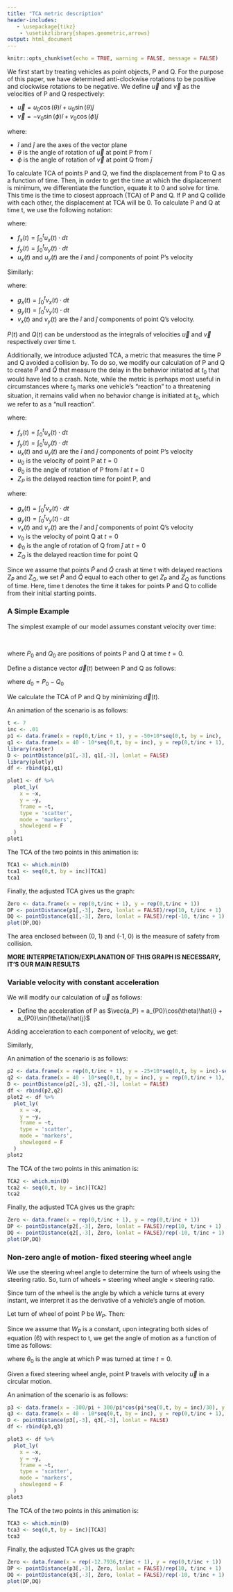 ```yaml
---
title: "TCA metric description"
header-includes:
   - \usepackage{tikz}
    - \usetikzlibrary{shapes.geometric,arrows}
output: html_document
---
```


```r
knitr::opts_chunk$set(echo = TRUE, warning = FALSE, message = FALSE)
```

We first start by treating vehicles as point objects, P and Q. For the purpose of this paper, we have determined anti-clockwise rotations to be positive and clockwise rotations to be negative.  We define $\vec{u}$ and $\vec{v}$ as the velocities of P and Q respectively:

- $\vec{u} = u_0 \cos(\theta)\hat{i} + u_0\sin(\theta)\hat{j}$
- $\vec{v}=-v_0\sin(\phi)\hat{i}+v_0\cos(\phi)\hat{j}$

where:

- $\hat{i}$ and $\hat{j}$ are the axes of the vector plane
- $\theta$ is the angle of rotation of $\vec{u}$ at point P from $\hat{i}$
- $\phi$ is the angle of rotation of $\vec{v}$ at point Q from $\hat{j}$

To calculate TCA of points P and Q, we find the displacement from P to Q as a function of time. Then, in order to get the time at which the displacement is minimum, we differentiate the function, equate it to 0 and solve for time. This time is the time to closest approach (TCA) of P and Q. If P and Q collide with each other, the displacement at TCA will be 0.
To calculate P and Q at time t, we use the following notation:

\begin{equation}
    P(t) =
  \left( {\begin{array}{c}
   f_x(t)\\
   f_y(t)\\
  \end{array} } \right)
\end{equation}

where:

- $f_x(t)= \int_0^t u_x(t)\cdot dt$
- $f_y(t)= \int_0^t u_y(t)\cdot dt$ 
- $u_x(t)$ and $u_y(t)$ are the $\hat{i}$ and $\hat{j}$ components of point P's velocity

Similarly:

\begin{equation}
    Q(t) =
  \left( {\begin{array}{c}
   g_x(t) \\
      g_y(t) \\
  \end{array} } \right)
\end{equation}

where:

- $g_x(t)= \int_0^t v_x(t)\cdot dt$ 
- $g_y(t)= \int_0^t v_y(t)\cdot dt$
- $v_x(t)$ and $v_y(t)$ are the $\hat{i}$ and $\hat{j}$ components of point Q's velocity.

$P(t)$ and $Q(t)$ can be understood as the integrals of velocities $\vec{u}$ and $\vec{v}$ respectively over time t.

Additionally, we introduce adjusted TCA, a metric that measures the time P and Q avoided a collision by. To do so, we modify our calculation of P and Q to create $\hat{P}$ and $\hat{Q}$ that measure the delay in the behavior initiated at $t_0$ that would have led to a crash. Note, while the metric is perhaps most useful in circumstances where $t_0$ marks one vehicle's "reaction" to a threatening situation, it remains valid when no behavior change is initiated at $t_0$, which we refer to as a "null reaction".

\begin{equation}
    \hat{P}(t) =
  \left( {\begin{array}{c}
   f_x(t) + u_0\cdot\cos(\theta_0)\cdot Z_P\\
   f_y(t) + u_0\cdot\sin(\theta_0)\cdot Z_P\\
  \end{array} } \right)
\end{equation}

where: 

- $f_x(t)= \int_0^t u_x(t)\cdot dt$
- $f_y(t)= \int_0^t u_y(t)\cdot dt$
- $u_x(t)$ and $u_y(t)$ are the $\hat{i}$ and $\hat{j}$ components of point P's velocity
- $u_0$ is the velocity of point P at $t= 0$
- $\theta_0$ is the angle of rotation of P from $\hat{i}$ at $t=0$
- $Z_P$ is the delayed reaction time for point P, and

\begin{equation}
    \hat{Q}(t) =
  \left( {\begin{array}{c}
   g_x(t) - v_0\cdot\sin(\phi_0)\cdot Z_Q\\
   g_y(t) + v_0\cdot\cos(\phi_0)\cdot Z_Q\\
  \end{array} } \right)
\end{equation}

where:

- $g_x(t)= \int_0^t v_x(t)\cdot dt$ 
- $g_y(t)= \int_0^t v_y(t)\cdot dt$
- $v_x(t)$ and $v_y(t)$ are the $\hat{i}$ and $\hat{j}$ components of point Q's velocity
- $v_0$ is the velocity of point Q at $t= 0$
- $\phi_0$ is the angle of rotation of Q from $\hat{j}$ at $t=0$
- $Z_Q$ is the delayed reaction time for point Q

Since we assume that points $\hat{P}$ and $\hat{Q}$ crash at time t with delayed reactions $Z_P$ and $Z_Q$, we set $\hat{P}$ and $\hat{Q}$ equal to each other to get $Z_P$ and $Z_Q$ as functions of time. Here, time t denotes the time it takes for points P and Q to collide from their initial starting points.

### A Simple Example

The simplest example of our model assumes constant velocity over time:

\begin{equation}
    P(t) = P_0 + t\vec{u}
\end{equation} \
\begin{equation}
 Q(t) = Q_0 + t\vec{v}   
\end{equation}

where $P_0$ and $Q_0$ are positions of points P and Q at time $t = 0$.

Define a distance vector $\vec{d}(t)$  between P and Q as follows:

\begin{equation}
    \begin{split}
       \vec{d}(t) &= P(t) - Q(t) \\
       &= P_0 - Q_0 + (\vec{u} - \vec{v})t \\
       &= d_0 + (\vec{u} - \vec{v})t
    \end{split}
\end{equation}

where $d_0 = P_0 - Q_0$

We calculate the TCA of P and Q by minimizing $\vec{d}(t)$.

An animation of the scenario is as follows:
```r
t <- 7
inc <- .01
p1 <- data.frame(x = rep(0,t/inc + 1), y = -50+10*seq(0,t, by = inc),  t = seq(0,t, by = inc))
q1 <- data.frame(x = 40 - 10*seq(0,t, by = inc), y = rep(0,t/inc + 1), t = seq(0,t, by = inc)) 
library(raster)
D <- pointDistance(p1[,-3], q1[,-3], lonlat = FALSE)
library(plotly)
df <- rbind(p1,q1)

plot1 <- df %>%
  plot_ly(
    x = ~x,
    y = ~y,
    frame = ~t,
    type = 'scatter',
    mode = 'markers',
    showlegend = F
  )
plot1
```

The TCA of the two points in this animation is:
```r
TCA1 <- which.min(D)
tca1 <- seq(0,t, by = inc)[TCA1]
tca1
```

Finally, the adjusted TCA gives us the graph:
```r
Zero <- data.frame(x = rep(0,t/inc + 1), y = rep(0,t/inc + 1))
DP <- pointDistance(p1[,-3], Zero, lonlat = FALSE)/rep(10, t/inc + 1)
DQ <- pointDistance(q1[,-3], Zero, lonlat = FALSE)/rep(-10, t/inc + 1)
plot(DP,DQ)
```

The area enclosed between (0, 1) and (-1, 0) is the measure of safety from collision.

**MORE INTERPRETATION/EXPLANATION OF THIS GRAPH IS NECESSARY, IT'S OUR MAIN RESULTS**

### Variable velocity with constant acceleration

We will modify our calculation of $\vec{u}$ as follows:

- Define the acceleration of P as $\vec{a_P} = a_{P0}\cos(\theta)\hat{i} + a_{P0}\sin(\theta)\hat{j}$

Adding acceleration to each component of velocity, we get:

\begin{equation}
    \vec{u}(t) = (u_0 \cos(\theta) + a_{P0}\cos(\theta)t)\hat{i} + (u_0\sin(\theta) + a_{P0}\sin(\theta)t)\hat{j}
\end{equation}

Similarly,

\begin{equation}
    \vec{v}(t) = -(v_0 \sin(\phi) + a_{Q0}\sin(\phi)t)\hat{i} + (v_0\cos(\phi) + a_{Q0}\cos(\phi)t)\hat{j}
\end{equation}

An animation of the scenario is as follows:
```r
p2 <- data.frame(x = rep(0,t/inc + 1), y = -25+10*seq(0,t, by = inc)-seq(0,t, by = inc)^2,  t = seq(0,t, by = inc))
q2 <- data.frame(x = 40 - 10*seq(0,t, by = inc), y = rep(0,t/inc + 1), t = seq(0,t, by = inc)) 
D <- pointDistance(p2[,-3], q2[,-3], lonlat = FALSE)
df <- rbind(p2,q2)
plot2 <- df %>%
  plot_ly(
    x = ~x,
    y = ~y,
    frame = ~t,
    type = 'scatter',
    mode = 'markers',
    showlegend = F
  )
plot2
```

The TCA of the two points in this animation is:
```r
TCA2 <- which.min(D)
tca2 <- seq(0,t, by = inc)[TCA2]
tca2
```

Finally, the adjusted TCA gives us the graph:
```r
Zero <- data.frame(x = rep(0,t/inc + 1), y = rep(0,t/inc + 1))
DP <- pointDistance(p2[,-3], Zero, lonlat = FALSE)/rep(10, t/inc + 1)
DQ <- pointDistance(q2[,-3], Zero, lonlat = FALSE)/rep(-10, t/inc + 1)
plot(DP,DQ)
```

### Non-zero angle of motion- fixed steering wheel angle

We use the steering wheel angle to determine the turn of wheels using the steering ratio. So, turn of wheels $=$ steering wheel angle $\times$ steering ratio.

Since turn of the wheel is the angle by which a vehicle turns at every instant, we interpret it as the derivative of a vehicle's angle of motion.

Let turn of wheel of point P be $W_P$. Then:

\begin{equation}
 W_P = \frac{d\theta}{dt}   
\end{equation}
Since we assume that $W_P$ is a constant, upon integrating both sides of equation (6) with respect to t, we get the angle of motion as a function of time as follows:
\begin{equation}
    \theta(t) = W_P \cdot t + \theta_0
\end{equation}

where $\theta_0$ is the angle at which P was turned at time $t = 0$.

Given a fixed steering wheel angle, point P travels with velocity $\vec{u}$ in a circular motion.

An animation of the scenario is as follows:
```r
p3 <- data.frame(x = -300/pi + 300/pi*cos(pi*seq(0,t, by = inc)/30), y = -150/pi+300/pi*sin(pi*seq(0,t,by=inc)/30),  t = seq(0,t, by = inc))
q3 <- data.frame(x = 40 - 10*seq(0,t, by = inc), y = rep(0,t/inc + 1), t = seq(0,t, by = inc)) 
D <- pointDistance(p3[,-3], q3[,-3], lonlat = FALSE)
df <- rbind(p3,q3)

plot3 <- df %>%
  plot_ly(
    x = ~x,
    y = ~y,
    frame = ~t,
    type = 'scatter',
    mode = 'markers',
    showlegend = F
  )
plot3
```

The TCA of the two points in this animation is:
```r
TCA3 <- which.min(D)
tca3 <- seq(0,t, by = inc)[TCA3]
tca3
```

Finally, the adjusted TCA gives us the graph:
```r
Zero <- data.frame(x = rep(-12.7936,t/inc + 1), y = rep(0,t/inc + 1))
DP <- pointDistance(p3[,-3], Zero, lonlat = FALSE)/rep(10, t/inc + 1)
DQ <- pointDistance(q3[,-3], Zero, lonlat = FALSE)/rep(-10, t/inc + 1)
plot(DP,DQ)
```

